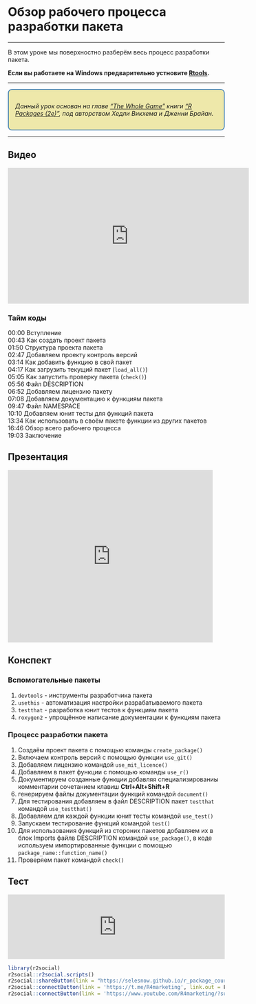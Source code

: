 # Обзор рабочего процесса разработки пакета

------

В этом уроке мы поверхностно разберём весь процесс разработки пакета.

**Если вы работаете на Windows предварительно устновите [Rtools](https://cran.r-project.org/bin/windows/Rtools/).**

------

::: {style="border: 2px solid #4682B4; background: #EEE8AA; padding: 15px; border-radius: 9px;"}
*Данный урок основан на главе ["The Whole Game"](https://r-pkgs.org/whole-game.html) книги ["R Packages (2e)"](https://r-pkgs.org/), под авторством Хедли Викхема и Дженни Брайан.*
:::

------

## Видео
<iframe width="560" height="315" src="https://www.youtube.com/embed/3t2lbIQNQf8" title="YouTube video player" frameborder="0" allow="accelerometer; autoplay; clipboard-write; encrypted-media; gyroscope; picture-in-picture; web-share" allowfullscreen></iframe>

### Тайм коды

00:00 Вступление<Br>
00:43 Как создать проект пакета<Br>
01:50 Структура проекта пакета<Br>
02:47 Добавляем проекту контроль версий<Br>
03:14 Как добавить функцию в свой пакет<Br>
04:17 Как загрузить текущий пакет (`load_all()`)<Br>
05:05 Как запустить проверку пакета (`check()`)<Br>
05:56 Файл DESCRIPTION<Br>
06:52 Добавляем лицензию пакету<Br>
07:08 Добавляем документацию к функциям пакета<Br>
09:47 Файл NAMESPACE<Br>
10:10 Добавляем юнит тесты для функций пакета<Br>
13:34 Как использовать в своём пакете функции из других пакетов<Br>
16:46 Обзор всего рабочего процесса<Br>
19:03 Заключение<Br>

## Презентация
<iframe src="https://www.slideshare.net/slideshow/embed_code/key/jRKxyjUM5qUrYe?hostedIn=slideshare&page=upload" width="476" height="400" frameborder="0" marginwidth="0" marginheight="0" scrolling="no"></iframe>

## Конспект
### Вспомогательные пакеты

1. `devtools` - инструменты разработчика пакета
2. `usethis` - автоматизация настройки разрабатываемого пакета
3. `testthat` - разработка юнит тестов к функциям пакета
4. `roxygen2` - упрощённое написание документации к функциям пакета

### Процесс разработки пакета

1. Создаём проект пакета с помощью команды `create_package()`
2. Включаем контроль версий с помощью функции `use_git()`
3. Добавляем лицензию командой `use_mit_licence()`
4. Добавляем в пакет функции с помощью команды `use_r()`
5. Документируем созданные функции добавляя специализированиы комментарии сочетанием клавиш **Ctrl+Alt+Shift+R**
6. генерируем файлы документации функций командой `document()`
7. Для тестирования добавляем в файл DESCRIPTION пакет `testthat` командой `use_testthat()`
8. Добавляем для каждой функции юнит тесты командой `use_test()`
9. Запускаем тестирование функций командой `test()`
10. Для использования функций из стороних пакетов добавляем их в блок Imports файлв DESCRIPTION командой `use_package()`, в коде используем импортированные функции с помощью `package_name::function_name()`
11. Проверяем пакет командой `check()`

## Тест
<iframe id="otp_wgt_3q2sbgk6kmico" src="https://onlinetestpad.com/3q2sbgk6kmico" frameborder="0" style="width:100%;" onload="var f = document.getElementById('otp_wgt_3q2sbgk6kmico'); var h = 0; var listener = function (event) { if (event.origin.indexOf('onlinetestpad') == -1) { return; }; h = parseInt(event.data); if (!isNaN(h)) f.style.height = h + 'px'; }; function addEvent(elem, evnt, func) { if (elem.addEventListener) { elem.addEventListener(evnt, func, false); } else if (elem.attachEvent) { elem.attachEvent('on' + evnt, func); } else { elem['on' + evnt] = func; } }; addEvent(window, 'message', listener);" scrolling="no">
</iframe>

```r
library(r2social)
r2social::r2social.scripts()
r2social::shareButton(link = "https://selesnow.github.io/r_package_course/", position = "inline", whatsapp = T, telegram = T, instagram = T)
r2social::connectButton(link = 'https://t.me/R4marketing', link.out = F, telegram = T, position = 'left')
r2social::connectButton(link = 'https://www.youtube.com/R4marketing/?sub_confirmation=1', link.out = F, youtube = T, position = 'right')
```
